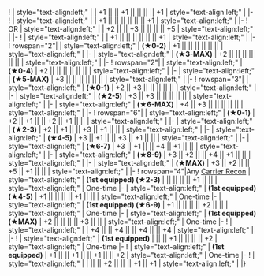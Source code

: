{{Ship/EquipmentBonuses|class=<includeonly>mw-collapsed</includeonly>}}
! {{GreenGunDP}}{{EquipmentLink|5inch Single High-angle Gun Mount Battery}}
| style="text-align:left;" |
| +1 || || +1 || || || || +1
| style="text-align:left;" |
|-
! {{GreenPlane}}{{EquipmentLink|FR-1 Fireball}}
| style="text-align:left;" |
| +1 || || || || || || +1
| style="text-align:left;" |
|-
! {{GreenPlane}}{{EquipmentLink|Corsair Mk.II}}<br/> OR {{GreenPlane}}{{EquipmentLink|Corsair Mk.II (Ace)}}
| style="text-align:left;" |
| +2 || || +3 || || || || +5
| style="text-align:left;" |
|-
! {{RedPlane}}{{EquipmentLink|FM-2}}
| style="text-align:left;" |
| +1 || || || || || || +1
| style="text-align:left;" |
|-
! rowspan="2"|{{RedPlane}}{{EquipmentLink|SB2C-3}}
| style="text-align:left;" | '''(★0-2)'''
| +1 || || || || || ||
| style="text-align:left;" |
|-
| style="text-align:left;" | '''(★3-MAX)'''
| +2 || || || || || ||
| style="text-align:left;" |
|-
! rowspan="2"|{{RedPlane}}{{EquipmentLink|SB2C-5}}
| style="text-align:left;" | '''(★0-4)'''
| +2 || || || || || ||
| style="text-align:left;" |
|-
| style="text-align:left;" | '''(★5-MAX)'''
| +3 || || || || || ||
| style="text-align:left;" |
|-
! rowspan="3"|{{BluePlane}}{{EquipmentLink|Barracuda Mk.II}}
| style="text-align:left;" | '''(★0-1)'''
| +2 || +3 || || || || ||
| style="text-align:left;" |
|-
| style="text-align:left;" | '''(★2-5)'''
| +3 || +3 || || || || ||
| style="text-align:left;" |
|-
| style="text-align:left;" | '''(★6-MAX)'''
| +4 || +3 || || || || ||
| style="text-align:left;" |
|-
! rowspan="6"|{{BluePlane}}{{EquipmentLink|Barracuda Mk.III}}
| style="text-align:left;" | '''(★0-1)'''
| +2 || +1 || || +2 || +1 || ||
| style="text-align:left;" |
|-
| style="text-align:left;" | '''(★2-3)'''
| +2 || +1 || || +3 || +1 || ||
| style="text-align:left;" |
|-
| style="text-align:left;" | '''(★4-5)'''
| +3 || +1 || || +3 || +1 || ||
| style="text-align:left;" |
|-
| style="text-align:left;" | '''(★6-7)'''
| +3 || +1 || || +4 || +1 || ||
| style="text-align:left;" |
|-
| style="text-align:left;" | '''(★8-9)'''
| +3 || +2 || || +4 || +1 || ||
| style="text-align:left;" |
|-
| style="text-align:left;" | '''(★MAX)'''
| +3 || +2 || || +5 || +1 || ||
| style="text-align:left;" |
|-
! rowspan="4"|{{YellowPlane}}Any [[:Category:Recon Aircraft|Carrier Recon]]
| style="text-align:left;" | '''(1st equipped) (★2-3)'''
| || || || || +1 || ||
| style="text-align:left;" | One-time
|-
| style="text-align:left;" | '''(1st equipped) (★4-5)'''
| +1 || || || || +1 || ||
| style="text-align:left;" | One-time
|-
| style="text-align:left;" | '''(1st equipped) (★6-9)'''
| +1 || || || || +2 || ||
| style="text-align:left;" | One-time
|-
| style="text-align:left;" | '''(1st equipped) (★MAX)'''
| +2 || || || || +3 || ||
| style="text-align:left;" | One-time
|-
! {{YellowPlane}}{{EquipmentLink|Fulmar (Reconnaissance Fighter/Skilled)}}
| style="text-align:left;" |
| +4 || || +4 || || +4 || || +4
| style="text-align:left;" |
|-
! {{Radar}}{{EquipmentLink|SK Radar}}
| style="text-align:left;" | '''(1st equipped)'''
| || || +1 || || || || +2
| style="text-align:left;" | One-time
|-
! {{Radar}}{{EquipmentLink|SK + SG Radar}}
| style="text-align:left;" | '''(1st equipped)'''
| +1 || || +1 || || +1 || || +2
| style="text-align:left;" | One-time
|-
! {{GreenGunMG}}{{EquipmentLink|20-tube 7inch UP Rocket Launchers}}
| style="text-align:left;" |
| || || +2 || || || +1 || +1
| style="text-align:left;" |
|}